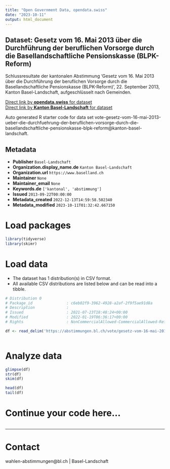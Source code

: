 ```yaml
---
title: "Open Government Data, opendata.swiss"
date: "2023-10-11"
output: html_document
---
```


## Dataset: Gesetz vom 16. Mai 2013 über die Durchführung der beruflichen Vorsorge durch die Basellandschaftliche Pensionskasse (BLPK-Reform)

Schlussresultate der kantonalen Abstimmung 'Gesetz vom 16. Mai 2013 über die Durchführung der beruflichen Vorsorge durch die Basellandschaftliche Pensionskasse (BLPK-Reform)', 22. September 2013, Kanton Basel-Landschaft, aufgeschlüsselt nach Gemeinden.

[Direct link by **opendata.swiss** for dataset](https://opendata.swiss/de/dataset/gesetz-vom-16-mai-2013-uber-die-durchfuhrung-der-beruflichen-vorsorge-durch-die-basellandschaft)<br>
[Direct link by **Kanton Basel-Landschaft** for dataset](https://abstimmungen.bl.ch/vote/gesetz-vom-16-mai-2013-ueber-die-durchfuehrung-der-beruflichen-vorsorge-durch-die-basellandschaftliche-pensionskasse-blpk-reform/data)

Auto generated R starter code for data set vote-gesetz-vom-16-mai-2013-ueber-die-durchfuehrung-der-beruflichen-vorsorge-durch-die-basellandschaftliche-pensionskasse-blpk-reform@kanton-basel-landschaft.

## Metadata

- **Publisher** `Basel-Landschaft`
- **Organization.display_name.de** `Kanton Basel-Landschaft`
- **Organization.url** `https://www.baselland.ch`
- **Maintainer** `None`
- **Maintainer_email** `None`
- **Keywords.de** `['kantonal', 'abstimmung']`
- **Issued** `2013-09-22T00:00:00`
- **Metadata_created** `2022-12-13T14:59:58.502340`
- **Metadata_modified** `2023-10-11T01:32:42.667150`


# Load packages

```r

library(tidyverse)
library(skimr)

```

# Load data

-   The dataset has 1 distribution(s) in CSV format.
-   All available CSV distributions are listed below and can be read into a tibble.

```r

# Distribution 0
# Package_id               : c6eb02f9-3962-4928-a2af-2f9f5ae91d8a
# Description              : 
# Issued                   : 2021-07-23T18:48:24+00:00
# Modified                 : 2022-01-19T06:36:17+00:00
# Rights                   : NonCommercialAllowed-CommercialAllowed-ReferenceRequired

df <- read_delim('https://abstimmungen.bl.ch/vote/gesetz-vom-16-mai-2013-ueber-die-durchfuehrung-der-beruflichen-vorsorge-durch-die-basellandschaftliche-pensionskasse-blpk-reform/data-csv')



```

# Analyze data

```r

glimpse(df)
str(df)
skim(df)

head(df)
tail(df)

```

# Continue your code here...

```r

```

------------------------------------------------------------------------

# Contact

wahlen-abstimmungen@bl.ch | Basel-Landschaft
